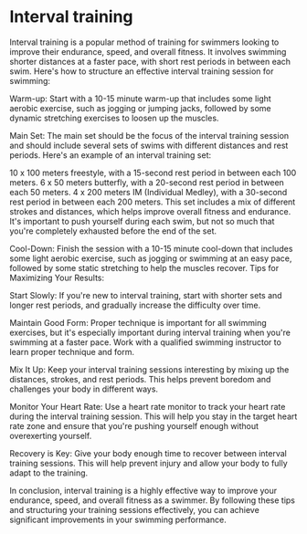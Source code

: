 # Interval training
Interval training is a popular method of training for swimmers looking to improve their endurance, speed, and overall fitness. It involves swimming shorter distances at a faster pace, with short rest periods in between each swim. Here's how to structure an effective interval training session for swimming:

Warm-up: Start with a 10-15 minute warm-up that includes some light aerobic exercise, such as jogging or jumping jacks, followed by some dynamic stretching exercises to loosen up the muscles.

Main Set: The main set should be the focus of the interval training session and should include several sets of swims with different distances and rest periods. Here's an example of an interval training set:

10 x 100 meters freestyle, with a 15-second rest period in between each 100 meters.
6 x 50 meters butterfly, with a 20-second rest period in between each 50 meters.
4 x 200 meters IM (Individual Medley), with a 30-second rest period in between each 200 meters.
This set includes a mix of different strokes and distances, which helps improve overall fitness and endurance. It's important to push yourself during each swim, but not so much that you're completely exhausted before the end of the set.

Cool-Down: Finish the session with a 10-15 minute cool-down that includes some light aerobic exercise, such as jogging or swimming at an easy pace, followed by some static stretching to help the muscles recover.
Tips for Maximizing Your Results:

Start Slowly: If you're new to interval training, start with shorter sets and longer rest periods, and gradually increase the difficulty over time.

Maintain Good Form: Proper technique is important for all swimming exercises, but it's especially important during interval training when you're swimming at a faster pace. Work with a qualified swimming instructor to learn proper technique and form.

Mix It Up: Keep your interval training sessions interesting by mixing up the distances, strokes, and rest periods. This helps prevent boredom and challenges your body in different ways.

Monitor Your Heart Rate: Use a heart rate monitor to track your heart rate during the interval training session. This will help you stay in the target heart rate zone and ensure that you're pushing yourself enough without overexerting yourself.

Recovery is Key: Give your body enough time to recover between interval training sessions. This will help prevent injury and allow your body to fully adapt to the training.

In conclusion, interval training is a highly effective way to improve your endurance, speed, and overall fitness as a swimmer. By following these tips and structuring your training sessions effectively, you can achieve significant improvements in your swimming performance.